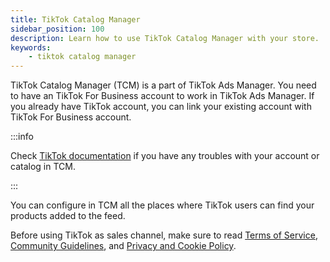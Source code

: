 ```yaml
---
title: TikTok Catalog Manager
sidebar_position: 100
description: Learn how to use TikTok Catalog Manager with your store.
keywords:
    - tiktok catalog manager
---
```



TikTok Catalog Manager (TCM) is a part of TikTok Ads Manager. You need to have an TikTok For Business account to work in TikTok Ads Manager.
If you already have TikTok account, you can link your existing account with TikTok For Business account.

:::info

Check [TikTok documentation](https://ads.tiktok.com/help/article?aid=10001004) if you have any troubles with your account or catalog in TCM.

:::

You can configure in TCM all the places where TikTok users can find your products added to the feed.


Before using TikTok as sales channel, make sure to read [Terms of Service](https://ads.tiktok.com/i18n/official/policy/commercial-terms-of-service), [Community Guidelines](https://www.tiktok.com/community-guidelines?lang=en#31), and [Privacy and Cookie Policy](https://ads.tiktok.com/i18n/official/policy/privacy?). 